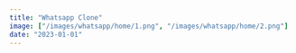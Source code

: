 ```yaml
---
title: "Whatsapp Clone"
image: ["/images/whatsapp/home/1.png", "/images/whatsapp/home/2.png"]
date: "2023-01-01"
---
```


<Header
  title="Whatsapp Clone"
  img="/images/whatsapp/3.PNG"
  alt="Whatsapp Picture"
/>
<Overview
  description="common:overview-whatsapp-description"
  features="common:overview-whatsapp-features"
  website="https://whatsapp-app.agustin-ribotta.xyz/"
  repo="https://github.com/AguzzDev/nextjs-whatsapp-clone"
/>
<List
  tec={["NextJS", "Typescript", "GraphQL", "Prisma"]}
  lib={["TailwindCSS", "Radix UI", "Headless UI"]}
  year="2023"
  client="common:own-project"
/>
<Galery
  imgs={[
    { path: "/images/whatsapp/1.PNG", mobile: "false" },
    { path: "/images/whatsapp/2.PNG", mobile: "false" },
    { path: "/images/whatsapp/3.PNG", mobile: "false" },
    { path: "/images/whatsapp/4.PNG", mobile: "false" },
    { path: "/images/whatsapp/5.PNG", mobile: "false" },
  ]}
  alt="Whatsapp Clone"
/>
